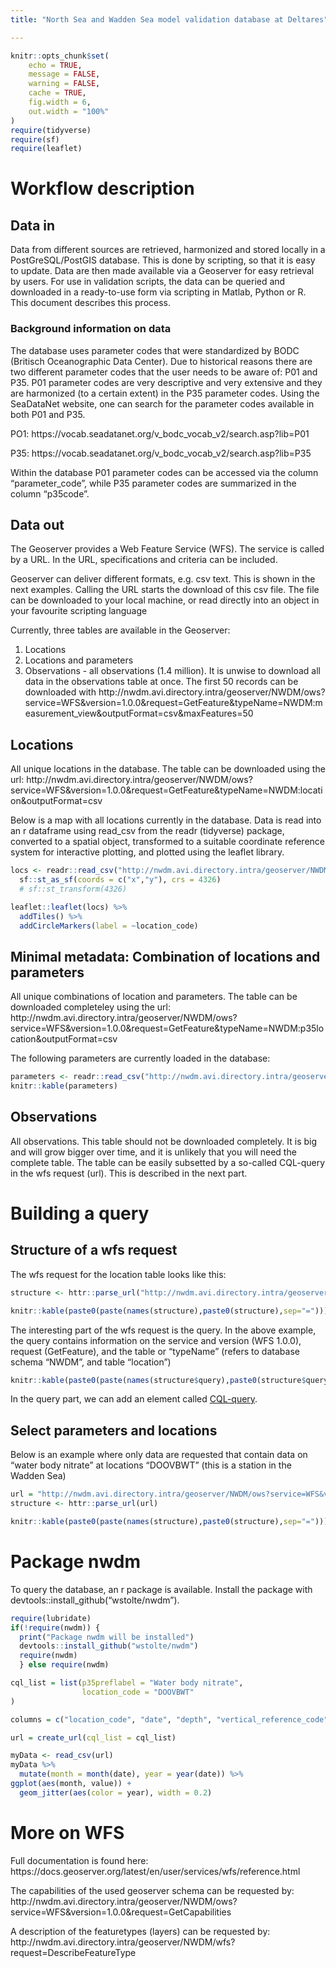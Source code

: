 ```yaml
---
title: "North Sea and Wadden Sea model validation database at Deltares"

---
```


```r

knitr::opts_chunk$set(
	echo = TRUE,
	message = FALSE,
	warning = FALSE,
	cache = TRUE,
	fig.width = 6,
	out.width = "100%"
)
require(tidyverse)
require(sf)
require(leaflet)
```


# Workflow description

## Data in

Data from different sources are retrieved, harmonized and stored locally in a PostGreSQL/PostGIS database. This is done by scripting, so that it is easy to update. Data are then made available via a Geoserver for easy retrieval by users. For use in validation scripts, the data can be queried and downloaded in a ready-to-use form via scripting in Matlab, Python or R. This document describes this process. 

### Background information on data

The database uses parameter codes that were standardized by BODC (Britisch Oceanographic Data Center). Due to historical reasons there are two different parameter codes that the user needs to be aware of: P01 and P35. P01 parameter codes are very descriptive and very extensive and they are harmonized (to a certain extent) in the P35 parameter codes. Using the SeaDataNet website, one can search for the parameter codes available in both P01 and P35. 

PO1: https://vocab.seadatanet.org/v_bodc_vocab_v2/search.asp?lib=P01

P35: https://vocab.seadatanet.org/v_bodc_vocab_v2/search.asp?lib=P35

Within the database P01 parameter codes can be accessed via the column "parameter_code", while P35 parameter codes are summarized in the column "p35code". 

## Data out


The Geoserver provides a Web Feature Service (WFS). The service is called by a URL. In the URL, specifications and criteria can be included.

Geoserver can deliver different formats, e.g. csv text. This is shown in the next examples. Calling the URL starts the download of this csv file. The file can be downloaded to your local machine, or read directly into an object in your favourite scripting language

Currently, three tables are available in the Geoserver:

1. Locations
2. Locations and parameters 
3. Observations - all observations (1.4 million). It is unwise to download all data in the observations table at once. The first 50 records can be downloaded with
http://nwdm.avi.directory.intra/geoserver/NWDM/ows?service=WFS&version=1.0.0&request=GetFeature&typeName=NWDM:measurement_view&outputFormat=csv&maxFeatures=50



## Locations

All unique locations in the database. The table can be downloaded using the url: http://nwdm.avi.directory.intra/geoserver/NWDM/ows?service=WFS&version=1.0.0&request=GetFeature&typeName=NWDM:location&outputFormat=csv

Below is a map with all locations currently in the database. Data is read into an r dataframe using read_csv from the readr (tidyverse) package, converted to a spatial object, transformed to a suitable coordinate reference system for interactive plotting, and plotted using the leaflet library. 


```r
locs <- readr::read_csv("http://nwdm.avi.directory.intra/geoserver/NWDM/ows?service=WFS&version=1.0.0&request=GetFeature&typeName=NWDM:location&outputFormat=csv") %>% 
  sf::st_as_sf(coords = c("x","y"), crs = 4326)                         #, crs = 25831) %>%  # oude versie
  # sf::st_transform(4326)

leaflet::leaflet(locs) %>%
  addTiles() %>%
  addCircleMarkers(label = ~location_code)
```


## Minimal metadata: Combination of locations and parameters

All unique combinations of location and parameters. The table can be downloaded completeley using the url:  http://nwdm.avi.directory.intra/geoserver/NWDM/ows?service=WFS&version=1.0.0&request=GetFeature&typeName=NWDM:p35location&outputFormat=csv

The following parameters are currently loaded in the database:

```r
parameters <- readr::read_csv("http://nwdm.avi.directory.intra/geoserver/NWDM/ows?service=WFS&version=1.0.0&request=GetFeature&typeName=NWDM:p35location&outputFormat=csv") %>% distinct(p35code, p35preflabel)
knitr::kable(parameters)
```


## Observations

All observations. This table should not be downloaded completely. It is big and will grow bigger over time, and it is unlikely that you will need the complete table. The table can be easily subsetted by a so-called CQL-query in the wfs request (url). This is described in the next part.


# Building a query

## Structure of a wfs request

The wfs request for the location table looks like this:

```r
structure <- httr::parse_url("http://nwdm.avi.directory.intra/geoserver/NWDM/ows?service=WFS&version=1.0.0&request=GetFeature&typeName=NWDM:location&outputFormat=csv")

knitr::kable(paste0(paste(names(structure),paste0(structure),sep="=")))
```

The interesting part of the wfs request is the query. In the above example, the query contains information on the service and version (WFS 1.0.0), request (GetFeature), and the table or "typeName" (refers to database schema "NWDM", and table "location")

```r
knitr::kable(paste0(paste(names(structure$query),paste0(structure$query),sep="=")))
```

In the query part, we can add an element called [CQL-query](https://docs.geoserver.org/stable/en/user/tutorials/cql/cql_tutorial.html). 

## Select parameters and locations 

Below is an example where only data are requested that contain data on "water body nitrate" at locations "DOOVBWT" (this is a station in the Wadden Sea)


```r
url = "http://nwdm.avi.directory.intra/geoserver/NWDM/ows?service=WFS&version=1.0.0&request=GetFeature&typeName=NWDM%3Ameasurement_view&cql_filter=%28p35preflabel%3D%27Water%20body%20nitrate%27%20and%20location_code%3D%27DOOVBWT%27%29&outputFormat=csv"
structure <- httr::parse_url(url)

knitr::kable(paste0(paste(names(structure),paste0(structure),sep="=")))
```


# Package nwdm

To query the database, an r package is available. Install the package with  devtools::install_github("wstolte/nwdm").

```r

require(lubridate)
if(!require(nwdm)) {
  print("Package nwdm will be installed") 
  devtools::install_github("wstolte/nwdm")
  require(nwdm)
  } else require(nwdm)

cql_list = list(p35preflabel = "Water body nitrate",
                location_code = "DOOVBWT"
)

columns = c("location_code", "date", "depth", "vertical_reference_code", "parameter_label", "value", "unit_preflabel", "quality_code")

url = create_url(cql_list = cql_list)

myData <- read_csv(url)
myData %>% 
  mutate(month = month(date), year = year(date)) %>%
ggplot(aes(month, value)) +
  geom_jitter(aes(color = year), width = 0.2)


```


# More on WFS

Full documentation is found here: https://docs.geoserver.org/latest/en/user/services/wfs/reference.html

The capabilities of the used geoserver schema can be requested by:
http://nwdm.avi.directory.intra/geoserver/NWDM/ows?service=WFS&version=1.0.0&request=GetCapabilities

A description of the featuretypes (layers) can be requested by:
http://nwdm.avi.directory.intra/geoserver/NWDM/wfs?request=DescribeFeatureType


